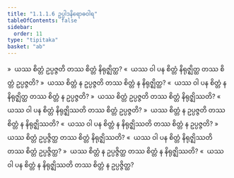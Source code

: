 ```yaml
---
title: "1.1.1.6 ဥပ္ပါဒနိရောဓဝါရ"
tableOfContents: false
sidebar:
  order: 11
type: "tipitaka"
basket: "ab"
---
```



<DynamicBreadcrumb />

<Division number="10">

<Paragraph number="38">
»  ယဿ စိတ္တံ ဥပ္ပဇ္ဇတိ တဿ စိတ္တံ နိရုဇ္ဈိတ္ထ?
</Paragraph>

<Paragraph number="39">
«  ယဿ ဝါ ပန စိတ္တံ နိရုဇ္ဈိတ္ထ တဿ စိတ္တံ ဥပ္ပဇ္ဇတိ?
</Paragraph>

<Paragraph number="40">
»  ယဿ စိတ္တံ န ဥပ္ပဇ္ဇတိ တဿ စိတ္တံ န နိရုဇ္ဈိတ္ထ?
</Paragraph>

<Paragraph number="41">
«  ယဿ ဝါ ပန စိတ္တံ န နိရုဇ္ဈိတ္ထ တဿ စိတ္တံ န ဥပ္ပဇ္ဇတိ?
</Paragraph>

</Division>
<Division number="11">

<Paragraph number="42">
»  ယဿ စိတ္တံ ဥပ္ပဇ္ဇတိ တဿ စိတ္တံ နိရုဇ္ဈိဿတိ?
</Paragraph>

<Paragraph number="43">
«  ယဿ ဝါ ပန စိတ္တံ နိရုဇ္ဈိဿတိ တဿ စိတ္တံ ဥပ္ပဇ္ဇတိ?
</Paragraph>

<Paragraph number="44">
»  ယဿ စိတ္တံ န ဥပ္ပဇ္ဇတိ တဿ စိတ္တံ န နိရုဇ္ဈိဿတိ?
</Paragraph>

<Paragraph number="45">
«  ယဿ ဝါ ပန စိတ္တံ န နိရုဇ္ဈိဿတိ တဿ စိတ္တံ န ဥပ္ပဇ္ဇတိ?
</Paragraph>

</Division>
<Division number="12">

<Paragraph number="46">
»  ယဿ စိတ္တံ ဥပ္ပဇ္ဇိတ္ထ တဿ စိတ္တံ နိရုဇ္ဈိဿတိ?
</Paragraph>

<Paragraph number="47">
«  ယဿ ဝါ ပန စိတ္တံ နိရုဇ္ဈိဿတိ တဿ စိတ္တံ ဥပ္ပဇ္ဇိတ္ထ?
</Paragraph>

<Paragraph number="48">
»  ယဿ စိတ္တံ န ဥပ္ပဇ္ဇိတ္ထ တဿ စိတ္တံ န နိရုဇ္ဈိဿတိ?
</Paragraph>

<Paragraph number="49">
«  ယဿ ဝါ ပန စိတ္တံ န နိရုဇ္ဈိဿတိ တဿ စိတ္တံ န ဥပ္ပဇ္ဇိတ္ထ?
</Paragraph>
</Division>